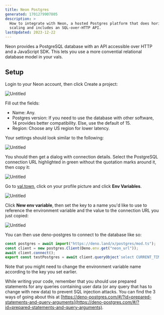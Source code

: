 ```yaml
---
title: Neon Postgres
generated: 1701279907805
description: >
  How to integrate with Neon, a hosted Postgres platform that does horizontal
  scaling and includes an SQL-over-HTTP API.
lastUpdated: 2023-12-22
---
```



Neon provides a PostgreSQL database with an API accessible over HTTP and a JavaScript SDK. This lets you use a more convential relational database model in your vals.

## Setup

Login to your Neon account, then click Create a project:

![Untitled](./neon-postgres/untitled.png)

Fill out the fields:

- Name: Any.
- Postgres version: If you need to use the database with other software, 14 provides better compatibility. Else, use the default of 15.
- Region: Choose any US region for lower latency.

Your settings should look similar to the following:

![Untitled](./neon-postgres/untitled-1.png)

You should then get a dialog with connection details. Select the PostgreSQL connection URL highlighted in green without the quotation marks around it, then copy it:

![Untitled](./neon-postgres/untitled-2.png)

Go to [val.town](https://val.town), click on your profile picture and click **Env Variables**.

![Untitled](./neon-postgres/env-variables-menu.png)

Click **New env variable**, then set the key to a name you'd like to use to reference the environment variable and the value to the connection URL you just copied:

![Untitled](./neon-postgres/env-variables-new.png)

You can then use deno-postgres to connect to the database like so:

```ts title="Example" val
const postgres = await import("https://deno.land/x/postgres/mod.ts");
const client = new postgres.Client(Deno.env.get("neon_url"));
await client.connect();
export const testPostgres = await client.queryObject`select CURRENT_TIME;`;
```

Note that you might need to change the environment variable name according to the key you set earlier.

While writing your code, remember that you should use prepared statements for any queries containing user data (or any query that has to change with new data) to prevent SQL injection attacks. You can find the 3 ways of going about this at [https://deno-postgres.com/#/?id=prepared-statements-and-query-arguments](https://deno-postgres.com/#/?id=prepared-statements-and-query-arguments).
